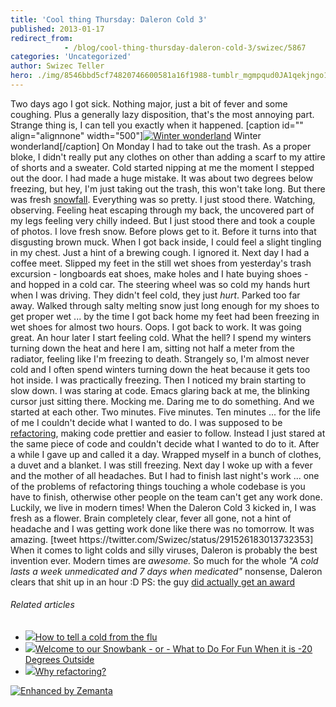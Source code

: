 ```yaml
---
title: 'Cool thing Thursday: Daleron Cold 3'
published: 2013-01-17
redirect_from: 
            - /blog/cool-thing-thursday-daleron-cold-3/swizec/5867
categories: 'Uncategorized'
author: Swizec Teller
hero: ./img/8546bbd5cf74820746600581a16f1988-tumblr_mgmpqud0JA1qekjngo1_500.jpg
---
```

Two days ago I got sick. Nothing major, just a bit of fever and some coughing. Plus a generally lazy disposition, that's the most annoying part. Strange thing is, I can tell you exactly when it happened. \[caption id="" align="alignnone" width="500"][![Winter wonderland](./img/8546bbd5cf74820746600581a16f1988-tumblr_mgmpqud0JA1qekjngo1_500.jpg "Winter wonderland")](http://instagram.com/p/UeZJwtExgk/) Winter wonderland\[/caption] On Monday I had to take out the trash. As a proper bloke, I didn't really put any clothes on other than adding a scarf to my attire of shorts and a sweater. Cold started nipping at me the moment I stepped out the door. I had made a huge mistake. It was about two degrees below freezing, but hey, I'm just taking out the trash, this won't take long. But there was fresh [snowfall](http://en.wikipedia.org/wiki/Snow "Snow"). Everything was so pretty. I just stood there. Watching, observing. Feeling heat escaping through my back, the uncovered part of my legs feeling very chilly indeed. But I just stood there and took a couple of photos. I love fresh snow. Before plows get to it. Before it turns into that disgusting brown muck. When I got back inside, I could feel a slight tingling in my chest. Just a hint of a brewing cough. I ignored it. Next day I had a coffee meet. Slipped my feet in the still wet shoes from yesterday's trash excursion - longboards eat shoes, make holes and I hate buying shoes - and hopped in a cold car. The steering wheel was so cold my hands hurt when I was driving. They didn't feel cold, they just _hurt_. Parked too far away. Walked through salty melting snow just long enough for my shoes to get proper wet ... by the time I got back home my feet had been freezing in wet shoes for almost two hours. Oops. I got back to work. It was going great. An hour later I start feeling cold. What the hell? I spend my winters turning down the heat and here I am, sitting not half a meter from the radiator, feeling like I'm freezing to death. Strangely so, I'm almost never cold and I often spend winters turning down the heat because it gets too hot inside. I was practically freezing. Then I noticed my brain starting to slow down. I was staring at code. Emacs glaring back at me, the blinking cursor just sitting there. Mocking me. Daring me to do something. And we started at each other. Two minutes. Five minutes. Ten minutes ... for the life of me I couldn't decide what I wanted to do. I was supposed to be [refactoring](http://en.wikipedia.org/wiki/Code_refactoring "Code refactoring"), making code prettier and easier to follow. Instead I just stared at the same piece of code and couldn't decide what I wanted to do to it. After a while I gave up and called it a day. Wrapped myself in a bunch of clothes, a duvet and a blanket. I was still freezing. Next day I woke up with a fever and the mother of all headaches. But I had to finish last night's work ... one of the problems of refactoring things touching a whole codebase is you have to finish, otherwise other people on the team can't get any work done. Luckily, we live in modern times! When the Daleron Cold 3 kicked in, I was fresh as a flower. Brain completely clear, fever all gone, not a hint of headache and I was getting work done like there was no tomorrow. It was amazing. \[tweet https&#x3A;//twitter.com/Swizec/status/291526183013732353] When it comes to light colds and silly viruses, Daleron is probably the best invention ever. Modern times are _awesome._ So much for the whole _"A cold lasts a week unmedicated and 7 days when medicated"_ nonsense, Daleron clears that shit up in an hour :D PS: the guy [did actually get an award](http://en.wikipedia.org/wiki/Harmon_Northrop_Morse)

###### Related articles

- [![](http://i.zemanta.com/137285557_80_80.jpg)](http://www.wfaa.com/news/health/How-to-tell-a-cold-from-the-flu-186353402.html)[How to tell a cold from the flu](http://www.wfaa.com/news/health/How-to-tell-a-cold-from-the-flu-186353402.html)
- [![](http://i.zemanta.com/138820116_80_80.jpg)](http://www.tarasviewoftheworld.com/2013/01/welcome-to-our-snowbank-or-what-to-do.html)[Welcome to our Snowbank - or - What to Do For Fun When it is -20 Degrees Outside](http://www.tarasviewoftheworld.com/2013/01/welcome-to-our-snowbank-or-what-to-do.html)
- [![](http://i.zemanta.com/132929898_80_80.jpg)](http://brunopedro.com/2012/12/18/why-refactoring/)[Why refactoring?](http://brunopedro.com/2012/12/18/why-refactoring/)

[![Enhanced by Zemanta](http://img.zemanta.com/zemified_e.png?x-id=47b85ec1-8463-4e6e-b5ed-814e53f58f6f)](http://www.zemanta.com/?px "Enhanced by Zemanta")